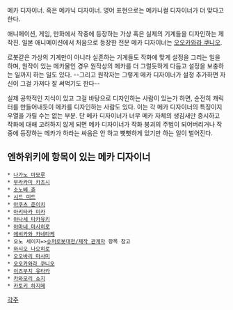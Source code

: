 메카 디자이너. 혹은 메카닉 디자이너. 영어 표현으로는 메카니컬 디자이너가 더 맞다고 한다. 

애니메이션, 게임, 만화에서 작중에 등장하는 가상 혹은 실제의 기계들을 디자인하는 제작진. 일본 애니메이션에서 처음으로 등장한 전문 메카 디자이너는 [[오오카와라 쿠니오]].

로봇같은 가상의 기계만이 아니라 실존하는 기계들도 작화에 맞게 설정을 그리는 일을 하며, 원작이 있는 메카물인 경우 원작상의 메카를 더 그럴듯하게 다듬고 설정을 보충하는 일까지 하는 일도 있다. --그리고 원작자는 그렇게 메카 디자이너가 설정 추가하면 자신이 그걸 가져다 잘 써먹기도 한다-- 

실제 공학적인 지식이 있고 그걸 바탕으로 디자인하는 사람이 있는가 하면, 순전히 캐릭터를 만들어내듯이 메카를 디자인하는 사람도 있다. 이는 각 메카 디자이너의 특징이지 우열을 가릴 수는 없는 부분. 단 메카 디자이너가 너무 메카 자체의 생김새만 중시하고 작화에 대해 고려하지 않게 되면 메카 디자이너가 작화 붕괴의 주범이 되어버리거나 작중에 등장하는 메카가 하라는 싸움은 안 하고 뻣뻣하게 있기만 하는 일이 벌어진다.  

== 엔하위키에 항목이 있는 메카 디자이너 ==
 * [[나가노 마모루]]
 * [[무라카미 카츠시]]
 * [[소노베 쥰]]
 * [[시드 미드]]
 * [[아쿠츠 준이치]]
 * [[아키타카 미카]]
 * [[야나세 타카유키]]
 * [[야마네 마사히로]]
 * [[에비카와 카네타케]]
 * 오노 세이지=>[[슈퍼로봇대전/제작 관계자]] 항목 참고
 * [[와시오 나오히로]]
 * [[오오바리 마사미]]
 * [[오오카와라 쿠니오]]
 * [[이즈부치 유타카]]
 * [[카와모리 쇼지]]
 * [[카토키 하지메]]

[[각주]]

